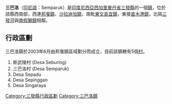 {{Unreferenced|time=2020-07-10T23:03:31+00:00}}
{{Infobox settlement
|name= 三巴洛
|native_name= Semparuk
|official_name= Kecamatan Semparuk
|settlement_type= [[鎮|鎮]]
|leader_title= 鎮長
|leader_name= Bibi Wira Haryanto
|subdivision_type= [[國家|國家]]
|subdivision_type1= [[印度尼西亚省份列表|省]]
|subdivision_type2= [[縣|縣]]
|subdivision_name= {{IDN}}
|subdivision_name1= [[西加里曼丹省|西加里曼丹省]]
|subdivision_name2= [[三發縣|三發縣]]
|parts= 5個[[村|村]]
|parts_type= 下級行政區
|area_total_km2= 90.15
|population_total= 24,026
|population_density_km2= 267
|postal_code= 79453
|postal_code_type= [[郵政編碼|郵政編碼]]
|timezone= [[UTC+7|UTC+7]]
|area_code= +62 562
}}

'''三巴洛'''（[[印尼語|印尼語]]：Semparuk）是[[印度尼西亞|印度尼西亞]][[西加里曼丹省|西加里曼丹省]][[三發縣|三發縣]]的一個[[鎮|鎮]]，位於該縣西南部，西連[[邦戛|邦戛鎮]]、[[沙拉迪加_(三發縣)|沙拉迪加鎮]]，南毗[[東文島宜|東文島宜鎮]]，東接[[直木港|直木港鎮]]，北隔[[三發河|三發河]]與[[南假獅|南假獅鎮]]相鄰。

== 行政區劃 ==
三巴洛鎮於2003年6月由邦戛鎮區域劃分而成立，目前該鎮轄有5個[[村|村]]。
# 斯武陵村 (Desa Seburing)
# 三巴洛村 (Desa Semparuk)
# Desa Sepadu
# Desa Sepinggan
# Desa Singaraya

[[Category:三發縣行政區劃|Category:三發縣行政區劃]]
[[Category:三巴洛鎮|Category:三巴洛鎮]]
{{Indonesia-geo-stub}}